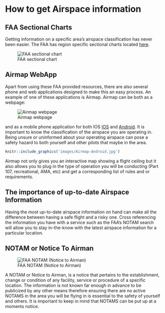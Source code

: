# How to get Airspace information {#ch-airspace-info}

## FAA Sectional Charts

Getting information on a specific area's airspace classification has never been easier. The FAA has region specific sectional charts located [here](https://www.faa.gov/air_traffic/flight_info/aeronav/digital_products/vfr/). 

![FAA sectional chart](images\FAA-VFR.png)

## Airmap WebApp


Apart from using these FAA provided resources, there are also several phone and web applications designed to make this an easy process. An example of one of these applications is Airmap. Airmap can be both as a webpage:

![Airmap webpage](images\Airmap-Web.png)

and as a mobile phone application for both IOS [IOS](https://apps.apple.com/us/app/airmap-for-drones/id1042824733) and [Android](https://play.google.com/store/apps/details?id=com.airmap.airmap&hl=en_US). It is important to know the classification of the airspace you are operating in. Being unsure or uninformed about your operating airspace can pose a safety hazard to both yourself and other pilots that maybe in the area.


```r
knitr::include_graphics('images/Airmap-Android.jpg')
```


Airmap not only gives you an interactive map showing a flight ceiling but it also allows you to plug in the type of operation you will be conducting (Part 107, recreational, AMA, etc) and get a corresponding list of rules and or requirements.

## The importance of up-to-date Airspace Information

Having the most up-to-date airspace information on hand can make all the difference between having a safe flight and a risky one. Cross referencing the information you have with a service such as the FAA's NOTAM search will allow you to stay in-the-know with the latest airspace information for a particular location.

## NOTAM or Notice To Airman

![FAA NOTAM (Notice to Airman)](images\FAA-Notam.png) 

A NOTAM or Notice to Airman, is a notice that pertains to the establishment, change or condition of any facility, service or procedure of a specific location. The information is not known far enough in advance to be publicized by any other means therefore ensuring there are no active NOTAMS in the area you will be flying in is essential to the safety of yourself and others. It is important to keep in mind that NOTAMS can be put up at a moments notice.




